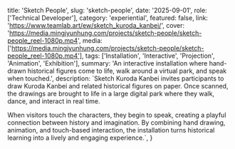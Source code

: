   title: 'Sketch People',
  slug: 'sketch-people',
  date: '2025-09-01',
  role: ['Technical Developer'],
  category: 'experiential',
  featured: false,
  link: 'https://www.teamlab.art/ew/sketch_kuroda_kanbei/',
  cover: 'https://media.mingjyunhung.com/projects/sketch-people/sketch-people_reel-1080p.mp4',
  media: ['https://media.mingjyunhung.com/projects/sketch-people/sketch-people_reel-1080p.mp4'],
  tags: ['Installation', 'Interactive', 'Projection', 'Animation', 'Exhibition'],
  summary:
    'An interactive installation where hand-drawn historical figures come to life, walk around a virtual park, and speak when touched.',
  description: `Sketch Kuroda Kanbei invites participants to draw Kuroda Kanbei and related historical figures on paper. Once scanned, the drawings are brought to life in a large digital park where they walk, dance, and interact in real time.
  
  When visitors touch the characters, they begin to speak, creating a playful connection between history and imagination. By combining hand drawing, animation, and touch-based interaction, the installation turns historical learning into a lively and engaging experience.`,
}

